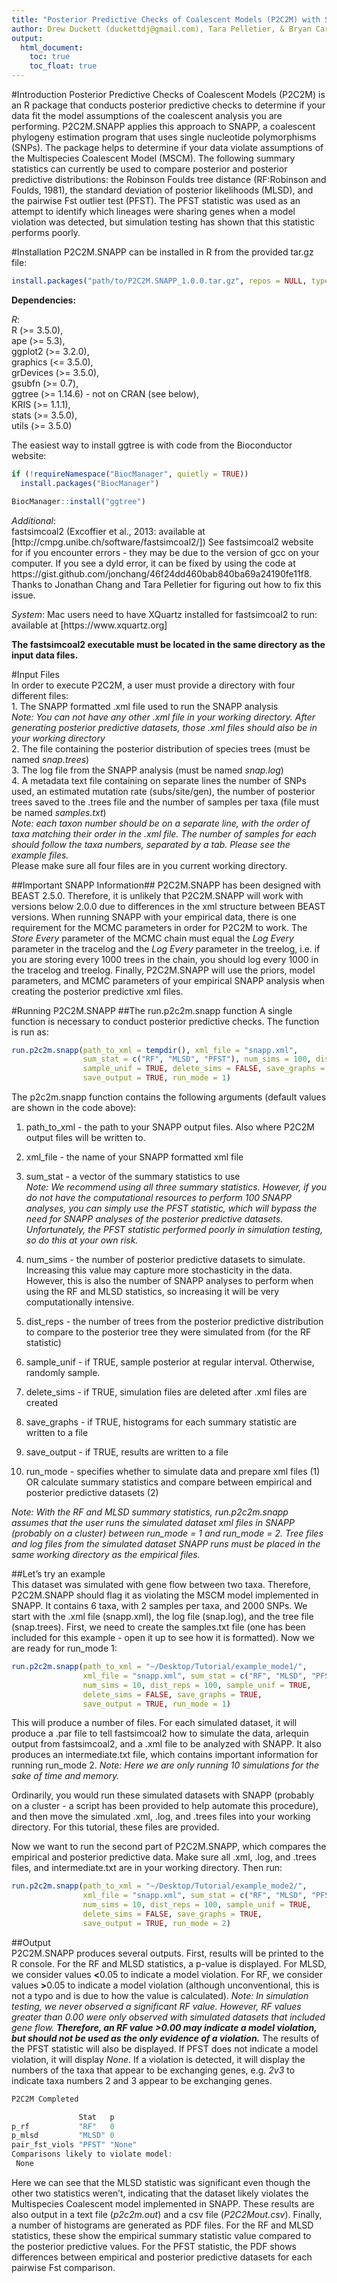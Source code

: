 ```yaml
---
title: "Posterior Predictive Checks of Coalescent Models (P2C2M) with SNAPP"
author: Drew Duckett (duckettdj@gmail.com), Tara Pelletier, & Bryan Carstens
output: 
  html_document:
    toc: true
    toc_float: true
---
```



#Introduction
Posterior Predictive Checks of Coalescent Models (P2C2M) is an R package that conducts posterior predictive checks to determine if your data fit the model assumptions of the coalescent analysis you are performing. P2C2M.SNAPP applies this approach to SNAPP, a coalescent phylogeny estimation program that uses single nucleotide polymorphisms (SNPs). The package helps to determine if your data violate assumptions of the Multispecies Coalescent Model (MSCM). The following summary statistics can currently be used to compare posterior and posterior predictive distributions: the Robinson Foulds tree distance (RF:Robinson and Foulds, 1981), the standard deviation of posterior likelihoods (MLSD), and the pairwise Fst outlier test (PFST). The PFST statistic was used as an attempt to identify which lineages were sharing genes when a model violation was detected, but simulation testing has shown that this statistic performs poorly.

#Installation
P2C2M.SNAPP can be installed in R from the provided tar.gz file:
```r
install.packages("path/to/P2C2M.SNAPP_1.0.0.tar.gz", repos = NULL, type = "source")
```

**Dependencies:**  

*R*:  
R (>= 3.5.0),  
ape (>= 5.3),  
ggplot2 (>= 3.2.0),  
graphics (<= 3.5.0),  
grDevices (>= 3.5.0),  
gsubfn (>= 0.7),  
ggtree (>= 1.14.6) - not on CRAN (see below),  
KRIS (>= 1.1.1),  
stats (>= 3.5.0),  
utils (>= 3.5.0)  

The easiest way to install ggtree is with code from the Bioconductor website:
```r
if (!requireNamespace("BiocManager", quietly = TRUE))
  install.packages("BiocManager")

BiocManager::install("ggtree")
```

*Additional*:  
fastsimcoal2 (Excoffier et al., 2013: available at [http://cmpg.unibe.ch/software/fastsimcoal2/])
See fastsimcoal2 website for if you encounter errors - they may be due to the version of gcc on your computer. If you see a dyld error, it can be fixed by using the code at https://gist.github.com/jonchang/46f24dd460bab840ba69a24190fe11f8. Thanks to Jonathan Chang and Tara Pelletier for figuring out how to fix this issue.

*System*:
Mac users need to have XQuartz installed for fastsimcoal2 to run: available at [https://www.xquartz.org]


**The fastsimcoal2 executable must be located in the same directory as the input data files.**



#Input Files  
In order to execute P2C2M, a user must provide a directory with four different files:  
1. The SNAPP formatted .xml file used to run the SNAPP analysis  
  *Note: You can not have any other .xml file in your working directory. After generating posterior predictive datasets, those .xml files should also   be in your working directory*  
2. The file containing the posterior distribution of species trees (must be named *snap.trees*)  
3. The log file from the SNAPP analysis (must be named *snap.log*)  
4. A metadata text file containing on separate lines the number of SNPs used, an estimated mutation rate (subs/site/gen), the number of posterior trees saved to the .trees file and the number of samples per taxa (file must be named *samples.txt*)  
  *Note: each taxon number should be on a separate line, with the order of taxa matching their order in the .xml file. The number of samples for each   should follow the taxa numbers, separated by a tab. Please see the example files.*  
Please make sure all four files are in you current working directory.

##Important SNAPP Information##
P2C2M.SNAPP has been designed with BEAST 2.5.0. Therefore, it is unlikely that P2C2M.SNAPP will work with versions below 2.0.0 due to differences in the xml structure between BEAST versions. When running SNAPP with your empirical data, there is one requirement for the MCMC parameters in order for P2C2M to work. The *Store Every* parameter of the MCMC chain must equal the *Log Every* parameter in the tracelog and the *Log Every* parameter in the treelog, i.e. if you are storing every 1000 trees in the chain, you should log every 1000 in the tracelog and treelog. Finally, P2C2M.SNAPP will use the priors, model parameters, and MCMC parameters of your empirical SNAPP analysis when creating the posterior predictive xml files.  

#Running P2C2M.SNAPP
##The run.p2c2m.snapp function
A single function is necessary to conduct posterior predictive checks. The function is run as:  
```r
run.p2c2m.snapp(path_to_xml = tempdir(), xml_file = "snapp.xml", 
                sum_stat = c("RF", "MLSD", "PFST"), num_sims = 100, dist_reps = 100, 
                sample_unif = TRUE, delete_sims = FALSE, save_graphs = TRUE, 
                save_output = TRUE, run_mode = 1)
```  

The p2c2m.snapp function contains the following arguments (default values are shown in the code above):

1. path_to_xml - the path to your SNAPP output files. Also where P2C2M output files will be written to. 

2. xml_file - the name of your SNAPP formatted xml file 

3. sum_stat - a vector of the summary statistics to use   
*Note: We recommend using all three summary statistics. However, if you do not have the computational resources to perform 100 SNAPP analyses, you can simply use the PFST statistic, which will bypass the need for SNAPP analyses of the posterior predictive datasets. Unfortunately, the PFST   statistic performed poorly in simulation testing, so do this at your own risk.* 

4. num_sims - the number of posterior predictive datasets to simulate. Increasing this value may capture more stochasticity in the data. However, this is also the number of SNAPP analyses to perform when using the RF and MLSD statistics, so increasing it will be very computationally intensive. 

5. dist_reps - the number of trees from the posterior predictive distribution to compare to the posterior tree they were simulated from (for the RF statistic)

6. sample_unif - if TRUE, sample posterior at regular interval. Otherwise, randomly sample.

7. delete_sims - if TRUE, simulation files are deleted after .xml files are created

8. save_graphs - if TRUE, histograms for each summary statistic are written to a file 

9. save_output - if TRUE, results are written to a file

10. run_mode - specifies whether to simulate data and prepare xml files (1) OR calculate summary statistics and compare between empirical and posterior predictive datasets (2)    

*Note: With the RF and MLSD summary statistics, run.p2c2m.snapp assumes that the user runs the simulated dataset xml files in SNAPP (probably on a cluster) between run_mode = 1 and run_mode = 2. Tree files and log files from the simulated dataset SNAPP runs must be placed in the same working directory as the empirical files.*  

##Let's try an example  
This dataset was simulated with gene flow between two taxa. Therefore, P2C2M.SNAPP should flag it as violating the MSCM model implemented in SNAPP. It contains 6 taxa, with 2 samples per taxa, and 2000 SNPs. We start with the .xml file (snapp.xml), the log file (snap.log), and the tree file (snap.trees). First, we need to create the samples.txt file (one has been included for this example - open it up to see how it is formatted). Now we are ready for run_mode 1:  

```r
run.p2c2m.snapp(path_to_xml = "~/Desktop/Tutorial/example_mode1/",
                xml_file = "snapp.xml", sum_stat = c("RF", "MLSD", "PFST"),
                num_sims = 10, dist_reps = 100, sample_unif = TRUE,  
                delete_sims = FALSE, save_graphs = TRUE, 
                save_output = TRUE, run_mode = 1)
```  

This will produce a number of files. For each simulated dataset, it will produce a .par file to tell fastsimcoal2 how to simulate the data, arlequin output from fastsimcoal2, and a .xml file to be analyzed with SNAPP. It also produces an intermediate.txt file, which contains important information for running run_mode 2. *Note: Here we are only running 10 simulations for the sake of time and memory.*  

Ordinarily, you would run these simulated datasets with SNAPP (probably on a cluster - a script has been provided to help automate this procedure), and then move the simulated .xml, .log, and .trees files into your working directory. For this tutorial, these files are provided.  

Now we want to run the second part of P2C2M.SNAPP, which compares the empirical and posterior predictive data. Make sure all .xml, .log, and .trees files, and intermediate.txt are in your working directory. Then run:  

```r
run.p2c2m.snapp(path_to_xml = "~/Desktop/Tutorial/example_mode2/",
                xml_file = "snapp.xml", sum_stat = c("RF", "MLSD", "PFST"),
                num_sims = 10, dist_reps = 100, sample_unif = TRUE,  
                delete_sims = FALSE, save_graphs = TRUE, 
                save_output = TRUE, run_mode = 2)
```  

##Output  
P2C2M.SNAPP produces several outputs. First, results will be printed to the R console. For the RF and MLSD statistics, a p-value is displayed. For MLSD, we consider values **<**0.05 to indicate a model violation. For RF, we consider values **>**0.05 to indicate a model violation (although unconventional, this is not a typo and is due to how the value is calculated). *Note: In simulation testing, we never observed a significant RF value. However, RF values greater than 0.00 were only observed with simulated datasets that included gene flow. __Therefore, an RF value >0.00 may indicate a model violation, but should not be used as the only evidence of a violation.__* The results of the PFST statistic will also be displayed. If PFST does not indicate a model violation, it will display *None*. If a violation is detected, it will display the numbers of the taxa that appear to be exchanging genes, e.g. *2v3* to indicate taxa numbers 2 and 3 appear to be exchanging genes.  

```r
P2C2M Completed

               Stat   p     
p_rf           "RF"   0     
p_mlsd         "MLSD" 0     
pair_fst_viols "PFST" "None"
Comparisons likely to violate model:
 None

```

Here we can see that the MLSD statistic was significant even though the other two statistics weren't, indicating that the dataset likely violates the Multispecies Coalescent model implemented in SNAPP. These results are also output in a text file (*p2c2m.out*) and a csv file (*P2C2Mout.csv*). Finally, a number of histograms are generated as PDF files. For the RF and MLSD statistics, these show the empirical summary statistic value compared to the posterior predictive values. For the PFST statistic, the PDF shows differences between empirical and posterior predictive datasets for each pairwise Fst comparison.
